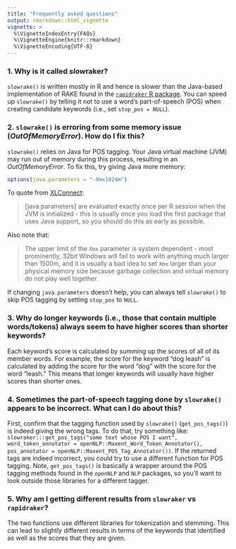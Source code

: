 ```yaml
---
title: "Frequently asked questions"
output: rmarkdown::html_vignette
vignette: >
  %\VignetteIndexEntry{FAQs}
  %\VignetteEngine{knitr::rmarkdown}
  %\VignetteEncoding{UTF-8}
---
```


### 1. Why is it called *slow*raker?

`slowrake()` is written mostly in R and hence is slower than the Java-based implementation of RAKE found in the [`rapidraker` R package](https://github.com/crew102/rapidraker). You can speed up `slowrake()` by telling it not to use a word's part-of-speech (POS) when creating candidate keywords (i.e., set `stop_pos = NULL`).

### 2. `slowrake()` is erroring from some memory issue (*OutOfMemoryError*). How do I fix this?

`slowrake()` relies on Java for POS tagging. Your Java virtual machine (JVM) may run out of memory during this process, resulting in an *OutOfMemoryError*. To fix this, try giving Java more memory:

```r
options(java.parameters = "-Xmx1024m")
```

To quote from [XLConnect](https://CRAN.R-project.org/package=XLConnect/vignettes/XLConnect.pdf):

> [java.parameters] are evaluated exactly once per R session when the JVM is initialized - this is usually once you load the first package that uses Java support, so you should do this as early as possible. 

Also note that:

> The upper limit of the `Xmx` parameter is system dependent - most prominently, 32bit Windows will fail to work with anything much larger than 1500m, and it is usually a bad idea to set `Xmx` larger than your physical memory size because garbage collection and virtual memory do not play well together.

If changing `java.parameters` doesn't help, you can always tell `slowrake()` to skip POS tagging by setting `stop_pos` to `NULL`.

### 3. Why do longer keywords (i.e., those that contain multiple words/tokens) always seem to have higher scores than shorter keywords?
 
Each keyword's score is calculated by summing up the scores of all of its member words. For example, the score for the keyword "dog leash" is calculated by adding the score for the word "dog" with the score for the word "leash." This means that longer keywords will usually have higher scores than shorter ones.

### 4. Sometimes the part-of-speech tagging done by `slowrake()` appears to be incorrect. What can I do about this?

First, confirm that the tagging function used by `slowrake()` (`get_pos_tags()`) is indeed giving the wrong tags. To do that, try something like: `slowraker:::get_pos_tags("some text whose POS I want", word_token_annotator = openNLP::Maxent_Word_Token_Annotator(), pos_annotator = openNLP::Maxent_POS_Tag_Annotator())`. If the returned tags are indeed incorrect, you could try to use a different function for POS tagging. Note, `get_pos_tags()` is basically a wrapper around the POS tagging methods found in the `openNLP` and `NLP` packages, so you'll want to look outside those libraries for a different tagger.

### 5. Why am I getting different results from `slowraker` vs `rapidraker`?

The two functions use different libraries for tokenization and stemming. This can lead to slightly different results in terms of the keywords that identified as well as the scores that they are given.